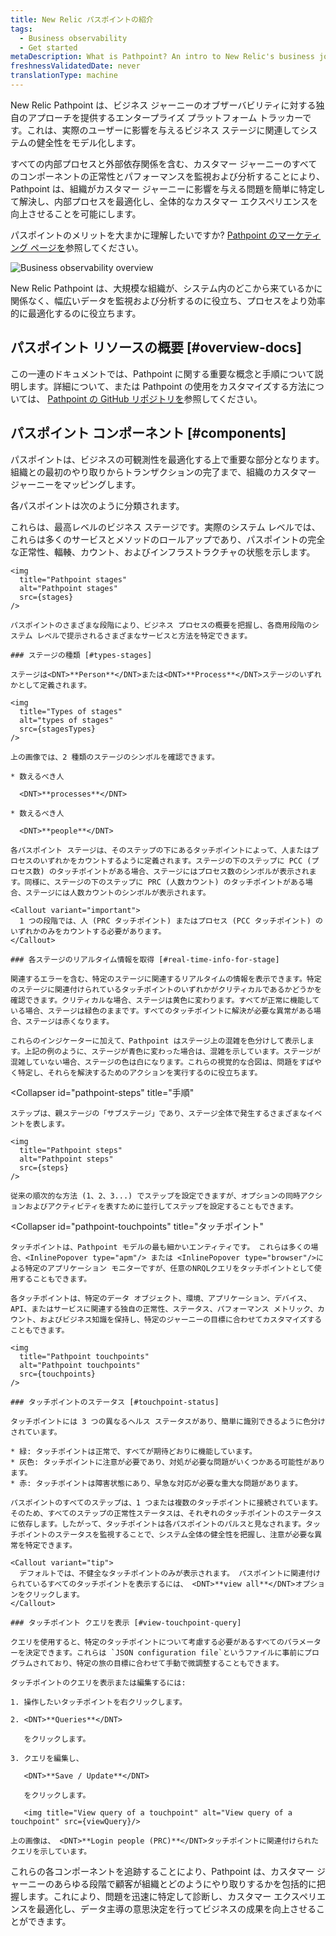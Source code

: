 ```yaml
---
title: New Relic パスポイントの紹介
tags:
  - Business observability
  - Get started
metaDescription: What is Pathpoint? An intro to New Relic's business journey observability.
freshnessValidatedDate: never
translationType: machine
---
```








New Relic Pathpoint は、ビジネス ジャーニーのオブザーバビリティに対する独自のアプローチを提供するエンタープライズ プラットフォーム トラッカーです。これは、実際のユーザーに影響を与えるビジネス ステージに関連してシステムの健全性をモデル化します。

すべての内部プロセスと外部依存関係を含む、カスタマー ジャーニーのすべてのコンポーネントの正常性とパフォーマンスを監視および分析することにより、Pathpoint は、組織がカスタマー ジャーニーに影響を与える問題を簡単に特定して解決し、内部プロセスを最適化し、全体的なカスタマー エクスペリエンスを向上させることを可能にします。

パスポイントのメリットを大まかに理解したいですか? [Pathpoint のマーケティング ページを](https://newrelic.com/platform/pathpoint)参照してください。

<img
  title="Business observability overview"
  alt="Business observability overview"
  src={overview}
/>

<figcaption>
  New Relic Pathpoint は、大規模な組織が、システム内のどこから来ているかに関係なく、幅広いデータを監視および分析するのに役立ち、プロセスをより効率的に最適化するのに役立ちます。
</figcaption>

## パスポイント リソースの概要 [#overview-docs]

この一連のドキュメントでは、Pathpoint に関する重要な概念と手順について説明します。詳細について、または Pathpoint の使用をカスタマイズする方法については、 [Pathpoint の GitHub リポジトリを](https://github.com/newrelic/nr1-pathpoint)参照してください。

## パスポイント コンポーネント [#components]

パスポイントは、ビジネスの可観測性を最適化する上で重要な部分となります。組織との最初のやり取りからトランザクションの完了まで、組織のカスタマー ジャーニーをマッピングします。

各パスポイントは次のように分類されます。

<CollapserGroup>
  <Collapser
    id="pathpoint-stages"
    title="ステージ"
  >
    これらは、最高レベルのビジネス ステージです。実際のシステム レベルでは、これらは多くのサービスとメソッドのロールアップであり、パスポイントの完全な正常性、輻輳、カウント、およびインフラストラクチャの状態を示します。

    <img
      title="Pathpoint stages"
      alt="Pathpoint stages"
      src={stages}
    />

    パスポイントのさまざまな段階により、ビジネス プロセスの概要を把握し、各商用段階のシステム レベルで提示されるさまざまなサービスと方法を特定できます。

    ### ステージの種類 [#types-stages]

    ステージは<DNT>**Person**</DNT>または<DNT>**Process**</DNT>ステージのいずれかとして定義されます。

    <img
      title="Types of stages"
      alt="types of stages"
      src={stagesTypes}
    />

    上の画像では、2 種類のステージのシンボルを確認できます。

    * 数えるべき人

      <DNT>**processes**</DNT>

    * 数えるべき人

      <DNT>**people**</DNT>

    各パスポイント ステージは、そのステップの下にあるタッチポイントによって、人またはプロセスのいずれかをカウントするように定義されます。ステージの下のステップに PCC (プロセス数) のタッチポイントがある場合、ステージにはプロセス数のシンボルが表示されます。同様に、ステージの下のステップに PRC (人数カウント) のタッチポイントがある場合、ステージには人数カウントのシンボルが表示されます。

    <Callout variant="important">
      1 つの段階では、人 (PRC タッチポイント) またはプロセス (PCC タッチポイント) のいずれかのみをカウントする必要があります。
    </Callout>

    ### 各ステージのリアルタイム情報を取得 [#real-time-info-for-stage]

    関連するエラーを含む、特定のステージに関連するリアルタイムの情報を表示できます。特定のステージに関連付けられているタッチポイントのいずれかがクリティカルであるかどうかを確認できます。クリティカルな場合、ステージは黄色に変わります。すべてが正常に機能している場合、ステージは緑色のままです。すべてのタッチポイントに解決が必要な異常がある場合、ステージは赤くなります。

    これらのインジケーターに加えて、Pathpoint はステージ上の混雑を色分けして表示します。上記の例のように、ステージが青色に変わった場合は、混雑を示しています。ステージが混雑していない場合、ステージの色は白になります。これらの視覚的な合図は、問題をすばやく特定し、それらを解決するためのアクションを実行するのに役立ちます。
  </Collapser>

  <Collapser
    id="pathpoint-steps"
    title="手順"
  >
    ステップは、親ステージの「サブステージ」であり、ステージ全体で発生するさまざまなイベントを表します。

    <img
      title="Pathpoint steps"
      alt="Pathpoint steps"
      src={steps}
    />

    従来の順次的な方法 (1、2、3...) でステップを設定できますが、オプションの同時アクションおよびアクティビティを表すために並行してステップを設定することもできます。
  </Collapser>

  <Collapser
    id="pathpoint-touchpoints"
    title="タッチポイント"
  >
    タッチポイントは、Pathpoint モデルの最も細かいエンティティです。 これらは多くの場合、<InlinePopover type="apm"/> または <InlinePopover type="browser"/>による特定のアプリケーション モニターですが、任意のNRQLクエリをタッチポイントとして使用することもできます。

    各タッチポイントは、特定のデータ オブジェクト、環境、アプリケーション、デバイス、API、またはサービスに関連する独自の正常性、ステータス、パフォーマンス メトリック、カウント、およびビジネス知識を保持し、特定のジャーニーの目標に合わせてカスタマイズすることもできます。

    <img
      title="Pathpoint touchpoints"
      alt="Pathpoint touchpoints"
      src={touchpoints}
    />

    ### タッチポイントのステータス [#touchpoint-status]

    タッチポイントには 3 つの異なるヘルス ステータスがあり、簡単に識別できるように色分けされています。

    * 緑: タッチポイントは正常で、すべてが期待どおりに機能しています。
    * 灰色: タッチポイントに注意が必要であり、対処が必要な問題がいくつかある可能性があります。
    * 赤: タッチポイントは障害状態にあり、早急な対応が必要な重大な問題があります。

    パスポイントのすべてのステップは、1 つまたは複数のタッチポイントに接続されています。そのため、すべてのステップの正常性ステータスは、それぞれのタッチポイントのステータスに依存します。したがって、タッチポイントは各パスポイントのパルスと見なされます。タッチポイントのステータスを監視することで、システム全体の健全性を把握し、注意が必要な異常を特定できます。

    <Callout variant="tip">
      デフォルトでは、不健全なタッチポイントのみが表示されます。 パスポイントに関連付けられているすべてのタッチポイントを表示するには、 <DNT>**view all**</DNT>オプションをクリックします。
    </Callout>

    ### タッチポイント クエリを表示 [#view-touchpoint-query]

    クエリを使用すると、特定のタッチポイントについて考慮する必要があるすべてのパラメーターを決定できます。これらは `JSON configuration file`というファイルに事前にプログラムされており、特定の旅の目標に合わせて手動で微調整することもできます。

    タッチポイントのクエリを表示または編集するには:

    1. 操作したいタッチポイントを右クリックします。

    2. <DNT>**Queries**</DNT>

       をクリックします。

    3. クエリを編集し、

       <DNT>**Save / Update**</DNT>

       をクリックします。

       <img title="View query of a touchpoint" alt="View query of a touchpoint" src={viewQuery}/>

    上の画像は、 <DNT>**Login people (PRC)**</DNT>タッチポイントに関連付けられたクエリを示しています。
  </Collapser>
</CollapserGroup>

これらの各コンポーネントを追跡することにより、Pathpoint は、カスタマー ジャーニーのあらゆる段階で顧客が組織とどのようにやり取りするかを包括的に把握します。これにより、問題を迅速に特定して診断し、カスタマー エクスペリエンスを最適化し、データ主導の意思決定を行ってビジネスの成果を向上させることができます。
